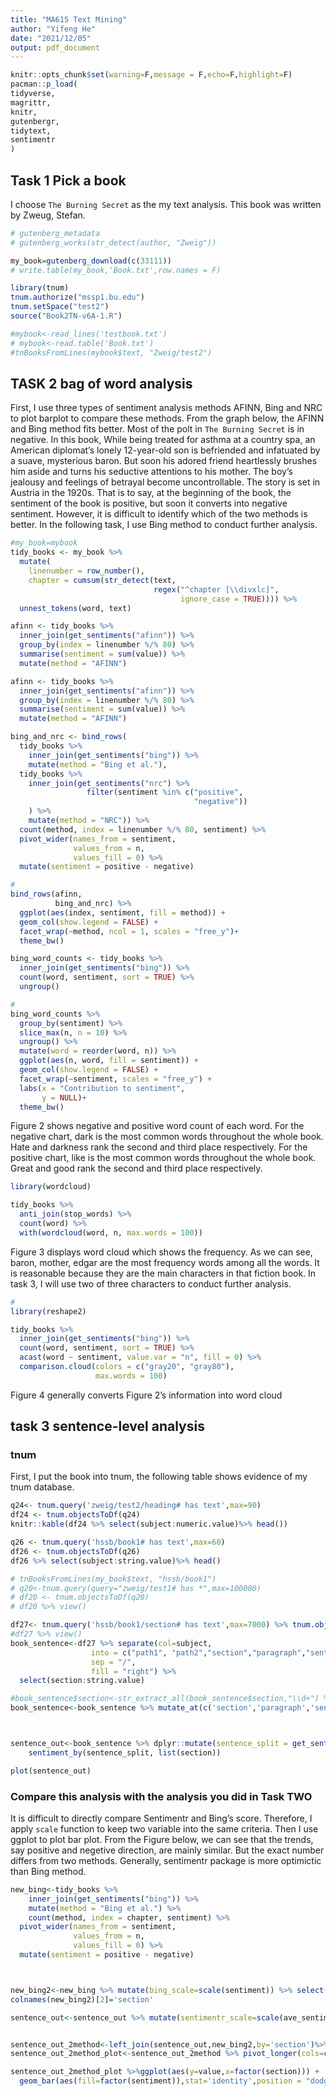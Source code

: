 ```yaml
---
title: "MA615 Text Mining"
author: "Yifeng He"
date: "2021/12/05"
output: pdf_document
---
```


```r
knitr::opts_chunk$set(warning=F,message = F,echo=F,highlight=F)
pacman::p_load(
tidyverse,
magrittr,
knitr,
gutenbergr,
tidytext,
sentimentr
)
```

## Task 1 Pick a book

I choose `The Burning Secret` as the my text analysis. This book was written by Zweug, Stefan.

```r

# gutenberg_metadata
# gutenberg_works(str_detect(author, "Zweig"))

my_book=gutenberg_download(c(33111))
# write.table(my_book,'Book.txt',row.names = F)

```

```r
library(tnum)
tnum.authorize("mssp1.bu.edu")
tnum.setSpace("test2")
source("Book2TN-v6A-1.R")
```




```r
#mybook<-read_lines('testbook.txt')
# mybook<-read.table('Book.txt')
#tnBooksFromLines(mybook$text, "Zweig/test2")
```

## TASK 2 bag of word analysis

First, I use three types of sentiment analysis methods AFINN, Bing and NRC to plot barplot to compare these methods. From the graph below, the AFINN and Bing method fits better. Most of the polt in `The Burning Secret` is in negative. In this book, While being treated for asthma at a country spa, an American diplomat's lonely 12-year-old son is befriended and infatuated by a suave, mysterious baron. But soon his adored friend heartlessly brushes him aside and turns his seductive attentions to his mother. The boy's jealousy and feelings of betrayal become uncontrollable. The story is set in Austria in the 1920s. That is to say, at the beginning of the book, the sentiment of the book is positive, but soon it converts into negative sentiment. However, it is difficult to identify which of the two methods is better. In the following task, I use Bing method to conduct further analysis.

```r
#my_book=mybook
tidy_books <- my_book %>%
  mutate(
    linenumber = row_number(),
    chapter = cumsum(str_detect(text, 
                                regex("^chapter [\\divxlc]", 
                                      ignore_case = TRUE)))) %>%
  unnest_tokens(word, text)
```


```r
afinn <- tidy_books %>% 
  inner_join(get_sentiments("afinn")) %>% 
  group_by(index = linenumber %/% 80) %>% 
  summarise(sentiment = sum(value)) %>% 
  mutate(method = "AFINN")

```



```r
afinn <- tidy_books %>% 
  inner_join(get_sentiments("afinn")) %>% 
  group_by(index = linenumber %/% 80) %>% 
  summarise(sentiment = sum(value)) %>% 
  mutate(method = "AFINN")

bing_and_nrc <- bind_rows(
  tidy_books %>% 
    inner_join(get_sentiments("bing")) %>%
    mutate(method = "Bing et al."),
  tidy_books %>% 
    inner_join(get_sentiments("nrc") %>% 
                 filter(sentiment %in% c("positive", 
                                         "negative"))
    ) %>%
    mutate(method = "NRC")) %>%
  count(method, index = linenumber %/% 80, sentiment) %>%
  pivot_wider(names_from = sentiment,
              values_from = n,
              values_fill = 0) %>% 
  mutate(sentiment = positive - negative)
```

```r
#
bind_rows(afinn, 
          bing_and_nrc) %>%
  ggplot(aes(index, sentiment, fill = method)) +
  geom_col(show.legend = FALSE) +
  facet_wrap(~method, ncol = 1, scales = "free_y")+
  theme_bw()
```

```r
bing_word_counts <- tidy_books %>%
  inner_join(get_sentiments("bing")) %>%
  count(word, sentiment, sort = TRUE) %>%
  ungroup()
```

```r
#
bing_word_counts %>%
  group_by(sentiment) %>%
  slice_max(n, n = 10) %>% 
  ungroup() %>%
  mutate(word = reorder(word, n)) %>%
  ggplot(aes(n, word, fill = sentiment)) +
  geom_col(show.legend = FALSE) +
  facet_wrap(~sentiment, scales = "free_y") +
  labs(x = "Contribution to sentiment",
       y = NULL)+
  theme_bw()
```

Figure 2 shows negative and positive word count of each word. For the negative chart, dark is the most common words throughout the whole book. Hate and darkness rank the second and third place respectively. For the positive chart, like is the most common words throughout the whole book. Great and good rank the second and third place respectively.


```r
library(wordcloud)

tidy_books %>%
  anti_join(stop_words) %>%
  count(word) %>%
  with(wordcloud(word, n, max.words = 100))
```

Figure 3 displays word cloud which shows the frequency. As we can see, baron, mother, edgar are the most frequency words among all the words. It is reasonable because they are the main characters in that fiction book. In task 3, I will use two of three characters to conduct further analysis.


```r
#
library(reshape2)

tidy_books %>%
  inner_join(get_sentiments("bing")) %>%
  count(word, sentiment, sort = TRUE) %>%
  acast(word ~ sentiment, value.var = "n", fill = 0) %>%
  comparison.cloud(colors = c("gray20", "gray80"),
                   max.words = 100)
```

Figure 4 generally converts Figure 2's information into word cloud  

## task 3 sentence-level analysis

### tnum

First, I put the book into tnum, the following table shows evidence of my tnum database.

```r
q24<- tnum.query('zweig/test2/heading# has text',max=90)
df24 <- tnum.objectsToDf(q24)
knitr::kable(df24 %>% select(subject:numeric.value)%>% head())
```


```r
q26 <- tnum.query('hssb/book1# has text',max=60)
df26 <- tnum.objectsToDf(q26)
df26 %>% select(subject:string.value)%>% head()
```

```r
# tnBooksFromLines(my_book$text, "hssb/book1")
# q20<-tnum.query(query="zweig/test1# has *",max=100000)
# df20 <- tnum.objectsToDf(q20)
# df20 %>% view()
```






```r
df27<- tnum.query('hssb/book1/section# has text',max=7000) %>% tnum.objectsToDf()
#df27 %>% view()
book_sentence<-df27 %>% separate(col=subject,
                  into = c("path1", "path2","section","paragraph","sentence"), 
                  sep = "/", 
                  fill = "right") %>% 
  select(section:string.value)

#book_sentence$section<-str_extract_all(book_sentence$section,"\\d+") %>% unlist() %>% as.numeric()
book_sentence<-book_sentence %>% mutate_at(c('section','paragraph','sentence'),~str_extract_all(.,"\\d+") %>% unlist() %>% as.numeric())



sentence_out<-book_sentence %>% dplyr::mutate(sentence_split = get_sentences(string.value))%$%
    sentiment_by(sentence_split, list(section))

plot(sentence_out)

```

### Compare this analysis with the analysis you did in Task TWO

It is difficult to directly compare Sentimentr and Bing's score. Therefore, I apply `scale` function to keep two variable into the same criteria. Then I use ggplot to plot bar plot. From the Figure below, we can see that the trends, say positive and negetive direction, are mainly similar. But the exact number differs from two methods. Generally, sentimentr package is more optimictic than Bing method. 

```r
new_bing<-tidy_books %>% 
    inner_join(get_sentiments("bing")) %>%
    mutate(method = "Bing et al.") %>%
    count(method, index = chapter, sentiment) %>%
  pivot_wider(names_from = sentiment,
              values_from = n,
              values_fill = 0) %>% 
  mutate(sentiment = positive - negative)



new_bing2<-new_bing %>% mutate(bing_scale=scale(sentiment)) %>% select(method,index,bing_scale)
colnames(new_bing2)[2]='section'

sentence_out<-sentence_out %>% mutate(sentimentr_scale=scale(ave_sentiment))


sentence_out_2method<-left_join(sentence_out,new_bing2,by='section')%>% select(section,bing_scale,sentimentr_scale)
sentence_out_2method_plot<-sentence_out_2method %>% pivot_longer(cols=c('sentimentr_scale','bing_scale'),names_to = 'sentiment')

sentence_out_2method_plot %>%ggplot(aes(y=value,x=factor(section))) +
  geom_bar(aes(fill=factor(sentiment)),stat='identity',position = "dodge",width = 0.7)+theme_bw()

```

